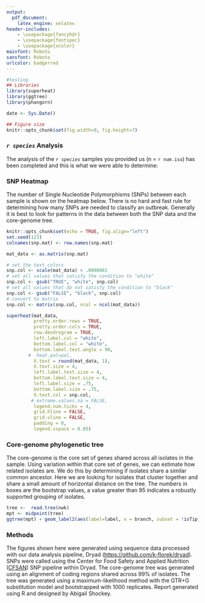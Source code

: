 ```yaml
---
output:
  pdf_document:
    latex_engine: xelatex
header-includes:
    - \usepackage{fancyhdr}
    - \usepackage{fontspec}
    - \usepackage{xcolor}
mainfont: Roboto
sansfont: Roboto
urlcolor: badgerred
---
```

<!-- define color and adjust lengths for header and footer-->
\definecolor{badgerred}{RGB}{197,5,12}
\addtolength{\headheight}{3.0cm}
\addtolength{\topmargin}{-0.5in}
\addtolength{\footskip}{-0.225in}

<!-- % setup header -->
\pagestyle{fancy}
\fancyhf{}

<!-- header content -->
\fancyhead[L]{\raisebox{-0.25\height}{\includegraphics[height=2.5cm]{/assets/wslh_header.png}}}
\fancyhead[R]{\Huge Sequencing Analysis Report\\
\Large `r paste(Sys.Date())`}

<!-- create red header line -->
\renewcommand{\headrulewidth}{1pt}
\renewcommand{\headrule}{\hbox to\headwidth{%
    \color{badgerred}\leaders\hrule height \headrulewidth\hfill}}

<!-- footer content -->
\fancyfoot[C]{For research use only, not for clinical use.}
\fancyfoot[R]{\thepage}

<!-- create red footer line -->
\renewcommand{\footrulewidth}{1pt}
\renewcommand{\footrule}{\hbox to\headwidth{%
    \color{badgerred}\leaders\hrule height \headrulewidth\hfill}}

```r
#testing
## Libraries
library(superheat)
library(ggtree)
library(phangorn)

date <- Sys.Date()

## Figure size
knitr::opts_chunk$set(fig.width=9, fig.height=7)

```

### *`r species`* Analysis

The analysis of the *`r species`* samples you provided us (n = `r num.iso`) has been completed and this is
what we were able to determine:

### SNP Heatmap

The number of Single Nucleotide Polymorphisms (SNPs) between each sample is shown on the heatmap below. There is no hard and fast rule for determining how many SNPs are needed to classify an outbreak. Generally it is best to look for patterns in the data between both the SNP data and the core-genome tree.

```r
knitr::opts_chunk$set(echo = TRUE, fig.align="left")
set.seed(123)
colnames(snp.mat) <- row.names(snp.mat)

mat_data <- as.matrix(snp.mat)

# set the text colors
snp.col <- scale(mat_data) < .0000001
# set all values that satisfy the condition to "white"
snp.col <- gsub("TRUE", "white", snp.col)
# set all values that do not satisfy the condition to "black"
snp.col <- gsub("FALSE", "black", snp.col)
# convert to matrix
snp.col <- matrix(snp.col, ncol = ncol(mat_data))

superheat(mat_data,
          pretty.order.rows = TRUE,
          pretty.order.cols = TRUE,
          row.dendrogram = TRUE,
          left.label.col = "white",
          bottom.label.col = "white",
          bottom.label.text.angle = 90,
        #  heat.pal=pal,
          X.text = round(mat_data, 1),
          X.text.size = 4,
          left.label.text.size = 4,
          bottom.label.text.size = 4,
          left.label.size = .75,
          bottom.label.size = .75,
          X.text.col = snp.col,
         # extreme.values.na = FALSE,
          legend.num.ticks = 4,
          grid.hline = FALSE,
          grid.vline = FALSE,
          padding = 0,
          legend.vspace = 0.05)
```
\newpage

### Core-genome phylogenetic tree

The core-genome is the core set of genes shared across all isolates in the sample. Using variation within that core set of genes, we can estimate how related isolates are. We do this by determining if isolates share a similar common ancestor. Here we are looking for isolates that cluster together and share a small amount of horizontal distance on the tree. The numbers in boxes are the bootstrap values, a value greater than 95 indicates a robustly supported grouping of isolates.

```r
tree <-  read.tree(nwk)
mpt <- midpoint(tree)
ggtree(mpt) + geom_label2(aes(label=label, x = branch, subset = !isTip)) + geom_tiplab() + xlim(-.0001, .009) + geom_treescale(offset = .1)
```

### Methods

The figures shown here were generated using sequence data processed with our data analysis pipeline, Dryad ([https://github.com/k-florek/dryad](https://github.com/k-florek/dryad)). SNPs were called using the Center for Food Safety and Applied Nutrition ([CFSAN](https://github.com/CFSAN-Biostatistics/snp-pipeline)) SNP pipeline within Dryad. The core-genome tree was generated using an alignment of coding regions shared across 99% of isolates. The tree was generated using a maximum-likelihood method with the GTR+G substitution model and bootstrapped with 1000 replicates. Report generated using R and designed by Abigail Shockey.
